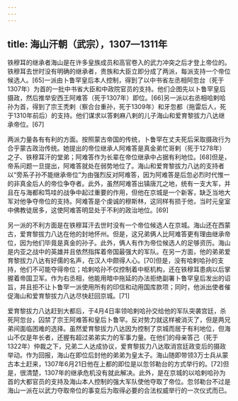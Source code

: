 ```yaml
---
---
---
```

title: 海山汗朝（武宗），1307—1311年
---



铁穆耳的继承者海山是在许多皇族成员和高官卷入的武力冲突之后才登上帝位的。铁穆耳去世时没有明确的继承者，贵族和大臣立即分成了两派，每派支持一个帝位候选人。[65]一派由卜鲁罕皇后本人控制，得到了以中书省左丞相阿忽台（死于1307年）为首的一批中书省大臣和中政院官员的支持。他们企图先以卜鲁罕皇后摄政，然后推举安西王阿难答（死于1307年）即位。[66]另一派以右丞相哈剌哈孙为首，得到了宗王秃剌（察合台重孙，死于1309年）和牙忽都（拖雷后人，死于1310年前后）的支持。他们谋求以答剌麻八剌的儿子海山和爱育黎拔力八达继承帝位。[67]

两派力量各有有利的方面。按照蒙古帝国的传统，卜鲁罕在丈夫死后采取摄政行为合乎蒙古政治传统。她提出的帝位继承人阿难答是真金弟忙哥剌（死于1278年）之子、铁穆耳汗的堂弟；阿难答作为长辈在帝位继承中占据有利地位。[68]但是，帝系问题一旦提出，阿难答就处在弱势地位了。海山和爱育黎拔力八达的支持者以“旁系子孙不能继承帝位”为由强烈反对阿难答，因为阿难答是后忽必烈时代惟一的非真金后人的帝位争夺者。此外，虽然阿难答出镇唐兀之地，统有一支大军，并且在与海都和笃哇的战争中起过重要的作用，但他在京城是一个新客，缺乏当地大军对他争夺帝位的支持。阿难答是个虔诚的穆斯林，这同样有损于他，当时元皇室中佛教徒居多，这使阿难答明显处于不利的政治地位。[69]

另一派的不利方面是在铁穆耳汗去世时没有一个帝位候选人在京城。海山还在西蒙古，爱育黎拔力八达在他的封地怀州。但是，这兄弟俩人比阿难答更有理由继承帝位，因为他们毕竟是真金的孙子。此外，俩人有作为帝位候选人的足够资历。海山是内亚之战中的英雄并且依然指挥着帝国最强大的军队。在另一方面，他的弟弟爱育黎拔力八达有好儒的名声，在汉人中颇得人心。[70]但是，没有哈剌哈孙的支持，他们不可能夺得帝位；哈剌哈孙不仅控制着中枢机构，还在铁穆耳患病以后掌握着帝国卫军。作为右丞相，他能用暗中拖延的办法拒绝副署卜鲁罕皇后发出的诏旨，并且拒不让卜鲁罕一派使用所有的印信和动用国库款项；同时，他派出使者催促海山和爱育黎拔力八达尽快赶回京城。[71]

爱育黎拔力八达赶到大都后，于4月4日率领哈剌哈孙交给他的军队突袭宫廷，杀死阿忽台，囚禁了宗王阿难答和皇后卜鲁罕。反对势力就这样被消灭了，但是两兄弟间面临困难的选择。虽然爱育黎拔力八达因为控制了京城而居于有利地位，但海山不仅是年长者，还握有超过弟弟实力的军事力量。在他们的母亲答己（死于1322年）仲裁之下，兄弟二人达成协议，爱育黎拔力八达取消宫廷政变后的摄政举动。作为回报，海山在即位后封他的弟弟为皇太子。海山随即带领3万士兵从蒙古本土赶来，1307年6月21日他在上都的即位是以忽邻勒台的方式举行的。[72]但是，很清楚，1307年的继承危机没有就此解决。此外，是在京城的以哈剌哈孙为首的大都官员的支持及海山本人控制的强大军队使他夺取了帝位。忽邻勒台不过是海山一派在以武力夺取帝位的事变后为取得必要的合法权威举行的一次仪式而已。